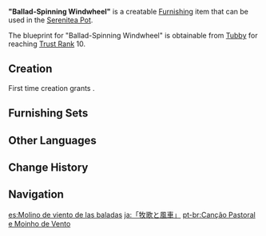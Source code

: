 {{Furnishing Infobox
|id             = 371104
|image          = Item "Ballad-Spinning Windwheel".png
|category       = Courtyard
|subcategory    = Large Ornament
|quality        = 4
|adeptal_energy = 90
|load           = 185
|reduced_load   = 185
|description    = The windwheel is emblematic of [[Mondstadt]]. Its giant arms turn in response to the wind, generating ample energy.<br />Having read some [[Snezhnaya]]n literature on the topic, one [[Alchemy|alchemist]] thinks that it may well be possible to store the energy generated by windmills using a mechanism fashioned from a combination of [[Pyro]] and [[Electro]] [[slime]]s. But even if his experiment were to succeed, the [[Knights of Favonius]] would never allow such a dangerous plan to proceed.
|blueprint      = Trust Rank
|trust rank     = 10
}}
'''"Ballad-Spinning Windwheel"''' is a creatable [[Furnishing]] item that can be used in the [[Serenitea Pot]].

The blueprint for "Ballad-Spinning Windwheel" is obtainable from [[Tubby]] for reaching [[Trust Rank]] 10.

==Creation==
First time creation grants {{Item|Trust|24|x=90}}.
{{Recipe
|type = Creation
|time = 16h
|Birch Wood = 24
|White Iron Chunk = 6
|sort = Birch Wood;White Iron Chunk
}}

==Furnishing Sets==
{{Craft Usage}}

==Other Languages==
{{Other Languages
|en      = "Ballad-Spinning Windwheel"
|zhs     = 「牧歌与风车」
|zhs_rm  = "Mùgē yǔ Fēngchē"
|zht     = 「牧歌與風車」
|zht_rm  = "Mùgē yǔ Fēngchē"
|zh_tl   = 
|ja      = 「牧歌と風車」
|ja_rm   = "Bokka to Kazaguruma"
|ja_tl   = "A Pastoral Song and Windmill"
|ko      = 「목가와 풍차」
|ko_tl   = "A Pastoral Song and Windwheel"
|es      = Molino de viento de las baladas
|es_tl   = Windmill of the Ballads
|fr      = Moulin à vent tournoyant
|fr_tl   = Spinning Windmill
|ru      = Пасторальная песня и ветряная мельница
|ru_tl   = A Pastoral Song and Wind-Mill
|th      = "บทเพลงและกังหันลม"
|th_rm   = "Bot Phleng lae Kang-han Lom"
|th_tl   = "Song and Windwheel"
|vi      = Mục Ca Và Cối Xay Gió
|vi_tl   = 
|de      = „Balladenspinnendes Windrad“
|de_tl   = "Ballad-Spinning Windwheel"
|id      = "Balada Kincir Angin"
|id_tl   = "Ballad of the Windwheel"
|pt      = Canção Pastoral e Moinho de Vento
|pt_tl   = 
|tr      = Müzikal Yel Değirmeni
|tr_tl   = Musical Windmill
|it      = Mulino a vento danzante
|it_tl   = Dancing Windmill
}}

==Change History==
{{Change History|1.5}}

==Navigation==
{{Furnishing Navbox|exterior}}

[[es:Molino de viento de las baladas]]
[[ja:「牧歌と風車」]]
[[pt-br:Canção Pastoral e Moinho de Vento]]
